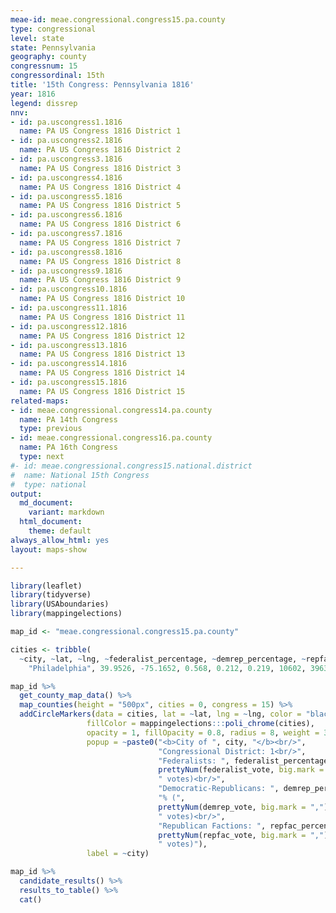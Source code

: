 ```yaml
---
meae-id: meae.congressional.congress15.pa.county
type: congressional
level: state
state: Pennsylvania
geography: county
congressnum: 15
congressordinal: 15th
title: '15th Congress: Pennsylvania 1816'
year: 1816
legend: dissrep
nnv:
- id: pa.uscongress1.1816
  name: PA US Congress 1816 District 1
- id: pa.uscongress2.1816
  name: PA US Congress 1816 District 2
- id: pa.uscongress3.1816
  name: PA US Congress 1816 District 3
- id: pa.uscongress4.1816
  name: PA US Congress 1816 District 4
- id: pa.uscongress5.1816
  name: PA US Congress 1816 District 5
- id: pa.uscongress6.1816
  name: PA US Congress 1816 District 6
- id: pa.uscongress7.1816
  name: PA US Congress 1816 District 7
- id: pa.uscongress8.1816
  name: PA US Congress 1816 District 8
- id: pa.uscongress9.1816
  name: PA US Congress 1816 District 9
- id: pa.uscongress10.1816
  name: PA US Congress 1816 District 10
- id: pa.uscongress11.1816
  name: PA US Congress 1816 District 11
- id: pa.uscongress12.1816
  name: PA US Congress 1816 District 12
- id: pa.uscongress13.1816
  name: PA US Congress 1816 District 13
- id: pa.uscongress14.1816
  name: PA US Congress 1816 District 14
- id: pa.uscongress15.1816
  name: PA US Congress 1816 District 15
related-maps:
- id: meae.congressional.congress14.pa.county
  name: PA 14th Congress
  type: previous
- id: meae.congressional.congress16.pa.county
  name: PA 16th Congress
  type: next
#- id: meae.congressional.congress15.national.district
#  name: National 15th Congress
#  type: national
output:
  md_document:
    variant: markdown
  html_document:
    theme: default
always_allow_html: yes
layout: maps-show

---
```


```r
library(leaflet)
library(tidyverse)
library(USAboundaries)
library(mappingelections)

map_id <- "meae.congressional.congress15.pa.county"

cities <- tribble(
  ~city, ~lat, ~lng, ~federalist_percentage, ~demrep_percentage, ~repfac_percentage, ~federalist_vote, ~demrep_vote, ~repfac_vote,
    "Philadelphia", 39.9526, -75.1652, 0.568, 0.212, 0.219, 10602, 3963, 4086)
```

<div class="map">

```r
map_id %>%
  get_county_map_data() %>%
  map_counties(height = "500px", cities = 0, congress = 15) %>% 
  addCircleMarkers(data = cities, lat = ~lat, lng = ~lng, color = "black",
                 fillColor = mappingelections:::poli_chrome(cities),
                 opacity = 1, fillOpacity = 0.8, radius = 8, weight = 3,
                 popup = ~paste0("<b>City of ", city, "</b><br/>",
                                 "Congressional District: 1<br/>",
                                 "Federalists: ", federalist_percentage * 100, "% (", 
                                 prettyNum(federalist_vote, big.mark = ","), 
                                 " votes)<br/>",
                                 "Democratic-Republicans: ", demrep_percentage * 100,
                                 "% (", 
                                 prettyNum(demrep_vote, big.mark = ","),
                                 " votes)<br/>",
                                 "Republican Factions: ", repfac_percentage * 100, "% (", 
                                 prettyNum(repfac_vote, big.mark = ","),
                                 " votes)"),
                 label = ~city) 
```

</div>

<div class="results-table">

```r
map_id %>%
  candidate_results() %>%
  results_to_table() %>%
  cat()
```

</div>
